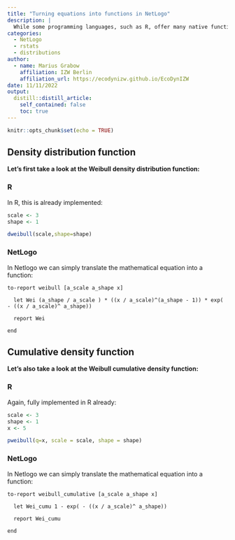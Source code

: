 ```yaml
---
title: "Turning equations into functions in NetLogo"
description: |
  While some programming languages, such as R, offer many native functions, others (e.g., NetLogo) offer fewer built-in options. However, users can create their own functions easily. Here, we will show the example of a Weibull density distribution function & associated cumulative density distribution function—both not yet implemented in NetLogo or NetLogo extensions.
categories:
  - NetLogo
  - rstats
  - distributions
author:
  - name: Marius Grabow
    affiliation: IZW Berlin
    affiliation_url: https://ecodynizw.github.io/EcoDynIZW
date: 11/11/2022
output:
  distill::distill_article:
    self_contained: false
    toc: true
---
```


```r
knitr::opts_chunk$set(echo = TRUE)

```


## Density distribution function

**Let's first take a look at the Weibull density distribution function:**

```{=tex}
\begin{equation}

f(x) = \frac{\gamma} {\alpha} (\frac{x-\mu}
{\alpha})^{(\gamma - 1)}\exp{(-((x-\mu)/\alpha)^{\gamma})}
\hspace{.3in}  x \ge \mu; \gamma, \alpha > 0

\end{equation}
```

### R

In R, this is already implemented:

```r
scale <- 3
shape <- 1

dweibull(scale,shape=shape)
```

### NetLogo

In Netlogo we can simply translate the mathematical equation into a function:

``` .netlogo
to-report weibull [a_scale a_shape x]

  let Wei (a_shape / a_scale ) * ((x / a_scale)^(a_shape - 1)) * exp( - ((x / a_scale)^ a_shape))

  report Wei

end
```

## Cumulative density function

**Let's also take a look at the Weibull cumulative density function:**

```{=tex}
\begin{equation}

F(x) = 1 - e^{-(x^{\gamma})} \hspace{.3in}  x \ge 0; \gamma > 0

\end{equation}
```

### R

Again, fully implemented in R already:

```r
scale <- 3
shape <- 1
x <- 5

pweibull(q=x, scale = scale, shape = shape)
```

### NetLogo

In Netlogo we can simply translate the mathematical equation into a function:

``` .netlogo
to-report weibull_cumulative [a_scale a_shape x]

  let Wei_cumu 1 - exp( - ((x / a_scale)^ a_shape))

  report Wei_cumu

end
```
